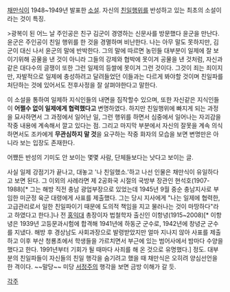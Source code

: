 [[채만식]]이 1948~1949년 발표한 [[소설]]. 자신의 [[친일]]행위를 반성하고 있는 최초의 소설이라는 것이 특징.

>광복이 된 어느 날 주인공은 친구 김군이 경영하는 신문사를 방문했다 윤군을 만난다. 윤군은 주인공이 친일 행위를 한 것을 경멸하며 비난한다. 나는 아무 말도 못하지만, 김군이 대신 나서 윤군의 말에 반박한다. 그의 말에 따르면 농민들 대부분이 일제에 잘 보이기위해 공물을 낸 것이 아니라 그들의 강제와 협박에 못이겨 공물을 낸 것처럼, 자신과 같은 대다수의 글쟁이 또한 그런 일제의 등쌀에 못이겨 그런 것이다. 그것이 죄는 죄이지만, 자발적으로 일제에 충성하려고 달려들었던 이들과는 다르게 봐야할 것이며 친일파를 처단하는 것에 있어서도 전후사정을 잘 살펴야한다고 말한다.

이 소설을 통하여 일제하 지식인들의 내면을 짐작할수 있으며, 또한 자신같은 지식인들이 '''어쩔수 없이 일제에게 협력했다고''' 변명하였다. 하지만 친일행위에 빠지게 되는 과정을 묘사하면서 그 과정에서 일어난 일, 그런 행위를 하면서 심중에서 일어나는 자괴감을 작중 내용에 계속해서 깔고 있다는 점. 그리고 마지막 부분에서 자신의 잘못을 계속 의식하면서도 조카에게 '''무관심하지 말 것'''을 요구하는 작중 화자의 모습을 보면 변명만은 아니라 보는 입장도 존재한다.

어쨌든 반성의 기미도 안 보이는 몇몇 사람, 단체들보다는 낫다고 보이는 글.

사실 일제 강점기가 끝나고, 대놓고 '나 친일했소.'하고 나선 인물은 채만식이 유일하다고 보면 된다. 그 이외의 사례라면  제 2공화국 시절의 국방부 장관인 현석호(1907-1988)[* 그는 해방 직전 충남 광업부장으로 있었는데 1945년 9월 중순 충남지사로 부임한 미군정 육군 대령에게 사표를 제출했다. 그는 당시 지사에게 "나는 일제에 협력한, 고급관리로서 일한 친일파이기 때문에 도의적 책임을 지고 물러나는 것이 마땅하다"라고 하였다고 한다.]나 전 [[홍익대]] 총장이자 법철학자 출신인 이항녕(1915~2008)[* 이항녕은 1939년 고등문과시험에 합격해 1941년에 하동군 군수로, 1942년에 창녕군 군수를 지냈다. 해방 후 경상남도 사회과장으로 발령받았지만 얼마 지나지 않아 사표를 제출하고 이후 부산 청룡초에서 학생들을 가르치면서 부근에 있는 범어사에서 밤마다 수양을 했다고 한다. 1991년부터 기회가 될 때마다 사죄를 해 온 것으로 유명했다.] 정도.  대부분의 친일파들이 자신들의 친일 행각을 숨기려고 했을 때 채만식은 오히려 양심선언을 한 격이다. ~~말당~~ 미당 [[서정주]]의 행각을 보면 금방 이해가 갈 듯.

[[각주]]
